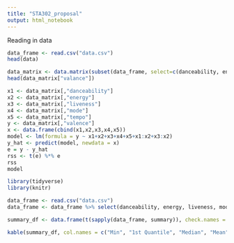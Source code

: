 ```yaml
---
title: "STA302_proposal"
output: html_notebook
---
```


Reading in data

```r
data_frame <- read.csv("data.csv")
head(data)

data_matrix <- data.matrix(subset(data_frame, select=c(danceability, energy, liveness, mode, tempo, valence)))
head(data_matrix["valance"])
```

```r
x1 <- data_matrix[,"danceability"]
x2 <- data_matrix[,"energy"]
x3 <- data_matrix[,"liveness"]
x4 <- data_matrix[,"mode"]
x5 <- data_matrix[,"tempo"]
y <- data_matrix[,"valence"]
x <- data.frame(cbind(x1,x2,x3,x4,x5))
model <- lm(formula = y ~ x1+x2+x3+x4+x5+x1:x2+x3:x2)
y_hat <- predict(model, newdata = x)
e = y - y_hat
rss <- t(e) %*% e
rss
model
```

```r
library(tidyverse)
library(knitr)

data_frame <- read.csv("data.csv")
data_frame <- data_frame %>% select(danceability, energy, liveness, mode, tempo, valence)

summary_df <- data.frame(t(sapply(data_frame, summary)), check.names = FALSE)

kable(summary_df, col.names = c("Min", "1st Quantile", "Median", "Mean", "3nd Quantile", "Max"))
```

